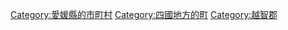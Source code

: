 {{Commonscat|Kamijima, Ehime}}
{{Catmore}}

{{DEFAULTSORT:Kamijima}}
[[Category:愛媛縣的市町村|Category:愛媛縣的市町村]]
[[Category:四國地方的町|Category:四國地方的町]]
[[Category:越智郡|Category:越智郡]]